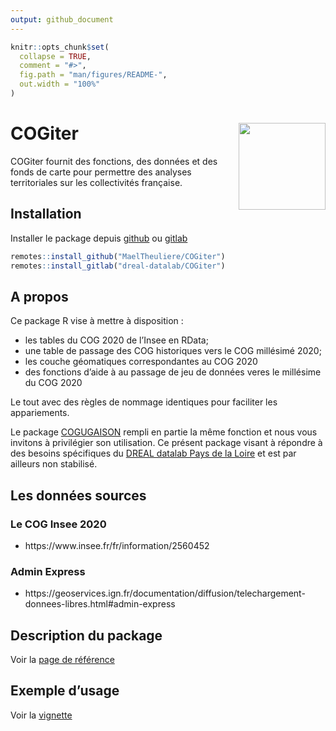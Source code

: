 ```yaml
---
output: github_document
---
```


<!-- README.md is generated from README.Rmd. Please edit that file -->

```r
knitr::opts_chunk$set(
  collapse = TRUE,
  comment = "#>",
  fig.path = "man/figures/README-",
  out.width = "100%"
)
```

# COGiter <img src='man/figures/logo.png' align="right" height="139" />

COGiter fournit des fonctions, des données et des fonds de carte pour permettre des analyses territoriales sur les collectivités française.

## Installation

Installer le package depuis [github](https://github.com/) ou [gitlab](https://gitlab.com)

``` r
remotes::install_github("MaelTheuliere/COGiter")
remotes::install_gitlab("dreal-datalab/COGiter")
```

## A propos

Ce package R vise à mettre à disposition : 

- les tables du COG 2020 de l'Insee en RData;
- une table de passage des COG historiques vers le COG millésimé 2020;
- les couche géomatiques correspondantes au COG 2020
- des fonctions d'aide à au passage de jeu de données veres le millésime du COG 2020

Le tout avec des règles de nommage identiques pour faciliter les appariements.

Le package [COGUGAISON](https://github.com/antuki/COGugaison) rempli en partie la même fonction et nous vous invitons à privilégier son utilisation. 
Ce présent package visant à répondre à des besoins spécifiques du [DREAL datalab Pays de la Loire](http://www.pays-de-la-loire.developpement-durable.gouv.fr/dreal-centre-de-service-de-la-donnee-r1957.html) et est par ailleurs non stabilisé.

## Les données sources

### Le COG Insee 2020

- https://www.insee.fr/fr/information/2560452

### Admin Express

- https://geoservices.ign.fr/documentation/diffusion/telechargement-donnees-libres.html#admin-express

## Description du package

Voir la [page de référence](https://maeltheuliere.github.io/COGiter/reference/index.html)

## Exemple d'usage

Voir la [vignette](https://maeltheuliere.github.io/COGiter/articles/cogiter.html)

